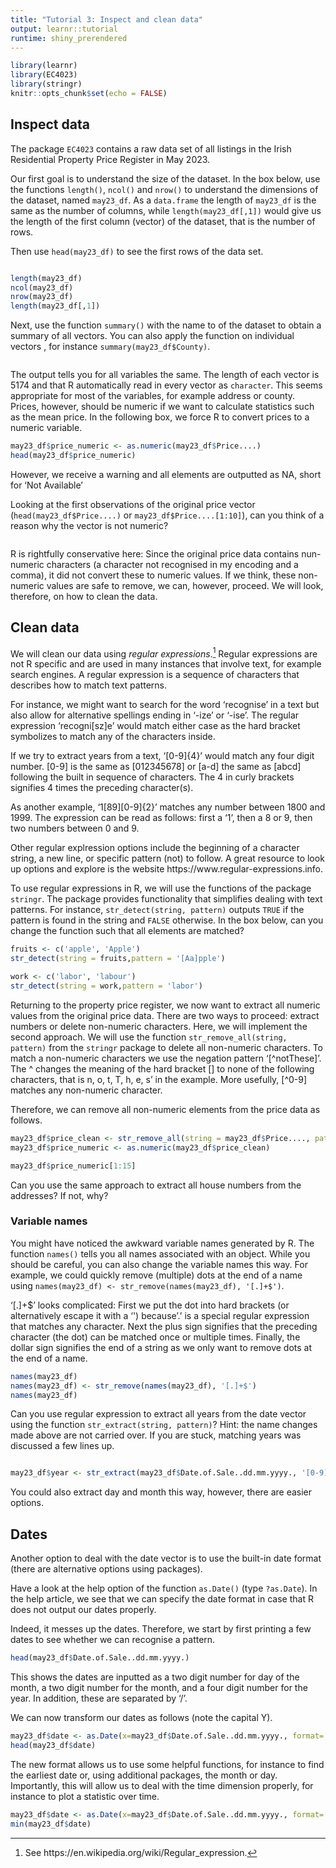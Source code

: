 ```yaml
---
title: "Tutorial 3: Inspect and clean data"
output: learnr::tutorial
runtime: shiny_prerendered
---
```


```r
library(learnr)
library(EC4023)
library(stringr)
knitr::opts_chunk$set(echo = FALSE)
```


##  Inspect data

The package `EC4023` contains a raw data set of all listings in the Irish Residential Property Price Register in May 2023. 

Our first goal is to understand the size of the dataset. In the box below, use the functions `length()`, `ncol()` and `nrow()` to understand the dimensions of the dataset, named `may23_df`. As a `data.frame` the length of `may23_df` is the same as the number of columns, while `length(may23_df[,1])` would give us the length of the first column (vector) of the dataset, that is the number of rows.

Then use `head(may23_df)` to see the first rows of the data set. 

```r


```
```r
length(may23_df)
ncol(may23_df)
nrow(may23_df)
length(may23_df[,1])

```

Next, use the function `summary()` with the name to of the dataset to obtain a summary of all vectors. You can also apply the function on individual vectors , for instance `summary(may23_df$County)`.

```r


```

The output tells you for all variables the same. The length of each vector is 5174 and that R automatically read in every vector as `character`. This seems appropriate for most of the variables, for example address or county.  Prices, however, should be numeric if we want to calculate statistics such as the mean price. In the following box, we force R to convert prices to a numeric variable.

```r
may23_df$price_numeric <- as.numeric(may23_df$Price....)
head(may23_df$price_numeric)
```

However, we receive a warning and all elements are outputted as NA, short for 'Not Available'

Looking at the first observations of the original price vector (`head(may23_df$Price....)` or `may23_df$Price....[1:10]`), can you think of a reason why the vector is not numeric?

```r


```

R is rightfully conservative here: Since the original price data contains nun-numeric characters (a character not recognised in my encoding and a comma), it did not convert these to numeric values. If we think, these non-numeric values are safe to remove, we can, however, proceed. We will look, therefore, on how to clean the data.

## Clean data

We will clean our data using *regular expressions*.^[See https://en.wikipedia.org/wiki/Regular_expression.] Regular expressions are not R specific and are used in many instances that involve text, for example search engines. A regular expression is a sequence of characters that describes how to match text patterns. 

For instance, we might want to search for the word 'recognise' in a text but also allow for alternative spellings ending in '-ize' or '-ise'. The regular expression 'recogni[sz]e' would match either case as the hard bracket symbolizes to match any of the characters inside.

If we try to extract years from a text, '[0-9]{4}' would match any four digit number.  [0-9] is the same as [012345678] or [a-d] the same as [abcd] following the built in sequence of characters. The 4 in curly brackets signifies 4 times the preceding character(s). 

As another example, '1[89][0-9]{2}' matches any number between 1800 and 1999. The expression can be read as follows: first a '1', then a 8 or 9, then two numbers between 0 and 9.

Other regular explression options include the beginning of a character string, a new line, or specific pattern (not) to follow. A great resource to look up options and explore is the website https://www.regular-expressions.info.

To use regular expressions in R, we will use the functions of the package `stringr`. The package provides functionality that simplifies dealing with text patterns. For instance, `str_detect(string, pattern)` outputs `TRUE` if the pattern is found in the string and `FALSE` otherwise. In the box below, can you change the function such that all elements are matched?

```r
fruits <- c('apple', 'Apple')
str_detect(string = fruits,pattern = '[Aa]pple')

work <- c('labor', 'labour')
str_detect(string = work,pattern = 'labor')

```

Returning to the property price register, we now want to extract all numeric values from the original price data. There are two ways to proceed: extract numbers or delete non-numeric characters. Here, we will implement the second approach. We will use the function `str_remove_all(string, pattern)` from the `stringr` package to delete all non-numeric characters. To match a non-numeric characters we use the negation pattern '[^notThese]'. The ^ changes the meaning of the hard bracket [] to none of the following characters, that is n, o, t, T, h, e, s' in the example. More usefully, [^0-9] matches any non-numeric character.

Therefore, we can remove all non-numeric elements from the price data as follows.

```r
may23_df$price_clean <- str_remove_all(string = may23_df$Price...., pattern = '[^0-9]')
may23_df$price_numeric <- as.numeric(may23_df$price_clean)

may23_df$price_numeric[1:15]
```

Can you use the same approach to extract all house numbers from the addresses? If not, why?

### Variable names

You might have noticed the awkward variable names generated by R. The function `names()` tells you all names associated with an object. While you should be careful, you can also change the variable names this way. For example, we could quickly remove (multiple) dots at the end of a name using `names(may23_df) <- str_remove(names(may23_df), '[.]+$')`.

'[.]+$' looks complicated:  First we put the dot into hard brackets (or alternatively escape it with a '\') because '.' is a special regular expression that matches any character. Next the plus sign signifies that the preceding character (the dot) can be matched once or multiple times. Finally, the dollar sign signifies the end of a string as we only want to remove dots at the end of a name. 

```r
names(may23_df)
names(may23_df) <- str_remove(names(may23_df), '[.]+$')
names(may23_df)
```

Can you use regular expression to extract all years from the date vector using the function `str_extract(string, pattern)`? Hint: the name changes made above are not carried over. If you are stuck, matching years was discussed a few lines up.

```r

```

```r
may23_df$year <- str_extract(may23_df$Date.of.Sale..dd.mm.yyyy., '[0-9]{4}')

```

You could also extract day and month this way, however, there are easier options.

## Dates

Another option to deal with the date vector is to use the built-in date format (there are alternative options using packages). 

Have a look at the help option of the function `as.Date()` (type `?as.Date`). In the help article, we see that we can specify the date format in case that R does not output our dates properly. 

Indeed, it messes up the dates. Therefore, we start by first printing a few dates to see whether we can recognise a pattern.

```r
head(may23_df$Date.of.Sale..dd.mm.yyyy.)
```

This shows the dates are inputted as a two digit number for day of the month, a two digit number for the month, and a four digit number for the year. In addition, these are separated by '/'. 

We can now transform our dates as follows (note the capital Y).

```r
may23_df$date <- as.Date(x=may23_df$Date.of.Sale..dd.mm.yyyy., format= '%d/%m/%Y')
head(may23_df$date)
```

The new format allows us to use some helpful functions, for instance to find the earliest date or, using additional packages, the month or day. Importantly, this will allow us to deal with the time dimension properly, for instance to plot a statistic over time.

```r
may23_df$date <- as.Date(x=may23_df$Date.of.Sale..dd.mm.yyyy., format= '%d/%m/%Y')
min(may23_df$date)
```
